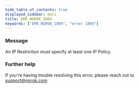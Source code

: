 ```yaml
---
hide_table_of_contents: true
displayed_sidebar: docs
title: ERR_NGROK_1804
keywords: ["ERR_NGROK_1804", "error 1804"]
---
```


### Message

An IP Restriction must specify at least one IP Policy.

### Further help

If you're having trouble resolving this error, please reach out to [support@ngrok.com](mailto:support@ngrok.com?subject=Help%20with%20ERR_NGROK_1804)
